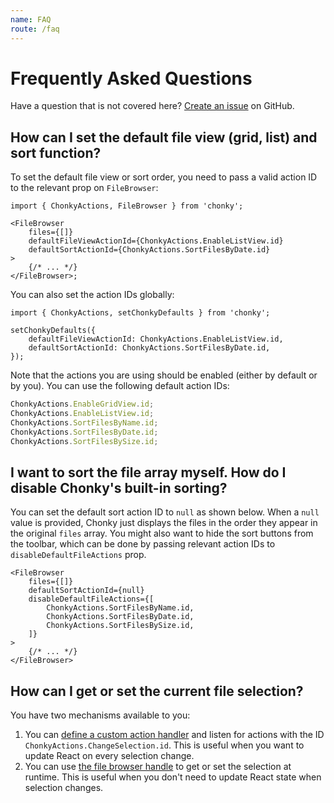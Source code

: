 ```yaml
---
name: FAQ
route: /faq
---
```


# Frequently Asked Questions

Have a question that is not covered here? [Create an
issue](https://github.com/TimboKZ/Chonky/issues) on GitHub.

## How can I set the default file view (grid, list) and sort function?

To set the default file view or sort order, you need to pass a valid action ID to the
relevant prop on `FileBrowser`:

```tsx
import { ChonkyActions, FileBrowser } from 'chonky';

<FileBrowser
    files={[]}
    defaultFileViewActionId={ChonkyActions.EnableListView.id}
    defaultSortActionId={ChonkyActions.SortFilesByDate.id}
>
    {/* ... */}
</FileBrowser>;
```

You can also set the action IDs globally:

```tsx
import { ChonkyActions, setChonkyDefaults } from 'chonky';

setChonkyDefaults({
    defaultFileViewActionId: ChonkyActions.EnableListView.id,
    defaultSortActionId: ChonkyActions.SortFilesByDate.id,
});
```

Note that the actions you are using should be enabled (either by default or by you).
You can use the following default action IDs:

```ts
ChonkyActions.EnableGridView.id;
ChonkyActions.EnableListView.id;
ChonkyActions.SortFilesByName.id;
ChonkyActions.SortFilesByDate.id;
ChonkyActions.SortFilesBySize.id;
```

## I want to sort the file array myself. How do I disable Chonky's built-in sorting?

You can set the default sort action ID to `null` as shown below. When a `null` value is
provided, Chonky just displays the files in the order they appear in the original
`files` array. You might also want to hide the sort buttons from the toolbar, which
can be done by passing relevant action IDs to `disableDefaultFileActions` prop.

```tsx
<FileBrowser
    files={[]}
    defaultSortActionId={null}
    disableDefaultFileActions={[
        ChonkyActions.SortFilesByName.id,
        ChonkyActions.SortFilesByDate.id,
        ChonkyActions.SortFilesBySize.id,
    ]}
>
    {/* ... */}
</FileBrowser>
```

## How can I get or set the current file selection?

You have two mechanisms available to you:

1. You can [define a custom action handler](/file-actions/action-handler) and listen
   for actions with the ID `ChonkyActions.ChangeSelection.id`. This is useful when you
   want to update React on every selection change.
2. You can use [the file browser handle](/basics/browser-handle) to get or set the
   selection at runtime. This is useful when you don't need to update React state when
   selection changes.
